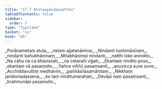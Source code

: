 ```yaml
---
title: "17.7 Atulaupāsakavatthu"
tableOfContents: false
sidebar:
  order: 7
type: "tipitaka"
basket: "su"
book: "dh"
---
```



<DynamicBreadcrumb />

<Division number="227" book="dh" bookNo="18" page="47">

<Paragraph number="246" type="verses" book="dh">
_Porāṇametaṃ atula,_  
_netaṃ ajjatanāmiva;_  
_Nindanti tuṇhimāsīnaṃ,_  
_nindanti bahubhāṇinaṃ;_  
_Mitabhāṇimpi nindanti,_  
_natthi loke anindito._  

</Paragraph>

</Division>
<Division number="228" book="dh" bookNo="18" page="47">

<Paragraph number="247" type="verses" book="dh">
_Na cāhu na ca bhavissati,_  
_na cetarahi vijjati;_  
_Ekantaṃ nindito poso,_  
_ekantaṃ vā pasaṃsito._  

</Paragraph>

</Division>
<Division number="229" book="dh" bookNo="18" page="47">

<Paragraph number="248" type="verses" book="dh">
_Yañce viññū pasaṃsanti,_  
_anuvicca suve suve;_  
_Acchiddavuttiṃ medhāviṃ,_  
_paññāsīlasamāhitaṃ._  

</Paragraph>

</Division>
<Division number="230" book="dh" bookNo="18" page="47">

<Paragraph number="249" type="verses" book="dh">
_Nikkhaṃ jambonadasseva,_  
_ko taṃ ninditumarahati;_  
_Devāpi naṃ pasaṃsanti,_  
_brahmunāpi pasaṃsito._
</Paragraph>
</Division>